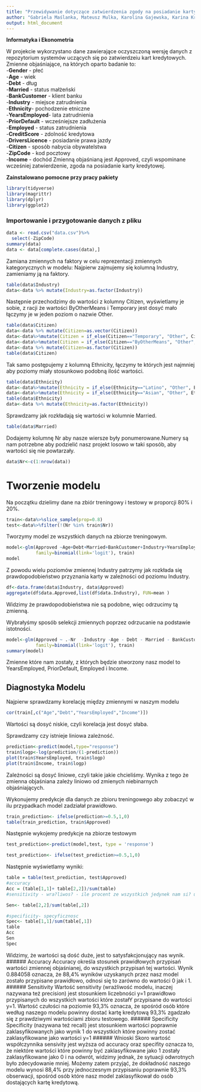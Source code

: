 ---
title: "Przewidywanie dotyczące zatwierdzenia zgody na posiadanie karty kredytowej"
author: "Gabriela Maślanka, Mateusz Mulka, Karolina Gajewska, Karina Krotkiewicz"
output: html_document
---
**__Informatyka i Ekonometria__**

W projekcie wykorzystano dane zawierające oczyszczoną wersję danych z repozytorium systemów uczących się po zatwierdzeiu kart kredytowych. Zmienne objaśniające, na których oparto badanie to:  
-__Gender__ - płeć  
-__Age__ - wiek  
-__Debt__ - dług  
-__Married__ - status małżeński  
-__BankCustomer__ - klient banku  
-__Industry__ - miejsce zatrudnienia  
-__Ethnicity__- pochodzenie etniczne  
-__YearsEmployed__- lata zatrudnienia  
-__PriorDefault__ - wcześniejsze zadłużenia   
-__Employed__ - status zatrudnienia  
-__CreditScore__ - zdolność kredytowa  
-__DriversLicence__ - posiadanie prawa jazdy  
-__Citizen__ - sposób nabycia obywatelstwa  
-__ZipCode__ - kod pocztowy  
-__Income__ - dochód
Zmienną objaśnianą jest Approved, czyli wspominane wcześniej zatwierdzenie, zgoda na posiadanie karty kredytowej.  
  
**Zainstalowano pomocne przy pracy pakiety**
```{r}
library(tidyverse)  
library(magrittr)  
library(dplyr)  
library(ggplot2) 
```

  
### Importowanie i przygotowanie danych z pliku
```{r}
data <- read.csv("data.csv")%>%
  select(-ZipCode)
summary(data)
data <- data[complete.cases(data),]
```
Zamiana zmiennych na faktory w celu reprezentacji zmiennych kategorycznych w modelu:
Najpierw zajmujemy się kolumną Industry, zamieniamy ją na faktory.
```{r}
table(data$Industry)
data<-data %>% mutate(Industry=as.factor(Industry))
```
  Następnie przechodzimy do wartości z kolumny Citizen, wyświetlamy je sobie, z racji że wartości ByOtherMeans i     Temporary jest dosyć mało łączymy je w jeden poziom o nazwie Other.
```{r}
table(data$Citizen)
data<-data %>% mutate(Citizen=as.vector(Citizen))
data<-data%>%mutate(Citizen = if_else(Citizen=="Temporary", "Other", Citizen))
data<-data%>%mutate(Citizen = if_else(Citizen=="ByOtherMeans", "Other", Citizen))
data<-data %>% mutate(Citizen=as.factor(Citizen))
table(data$Citizen)


```
Tak samo postępujemy z kolumną Ethnicity, łączymy te których jest najmniej aby poziomy miały stosunkowo podobną ilość wartości.
```{r}
table(data$Ethnicity)
data<-data%>%mutate(Ethnicity = if_else(Ethnicity=="Latino", "Other", Ethnicity))
data<-data%>%mutate(Ethnicity = if_else(Ethnicity=="Asian", "Other", Ethnicity))
table(data$Ethnicity)
data<-data %>% mutate(Ethnicity=as.factor(Ethnicity))
```
Sprawdzamy jak rozkładają się wartości w kolumnie Married. 
```{r}

table(data$Married)

```
Dodajemy kolumnę Nr aby nasze wiersze były ponumerowane.Numery są nam potrzebne aby podzielić nasz projekt losowo w taki sposób, aby wartości się nie powtarzały.
```{r}
data$Nr<-c(1:nrow(data))
```


# Tworzenie modelu
Na początku dzielimy dane na zbiór treningowy i testowy w proporcji 80% i 20%.
```{r}
train<-data%>%slice_sample(prop=0.8)
test<-data%>%filter(!(Nr %in% train$Nr))
```
Tworzymy model ze wszystkich danych na zbiorze treningowym.
```{r}
model<-glm(Approved ~Age+Debt+Married+BankCustomer+Industry+YearsEmployed+Employed+CreditScore+Citizen+Income,
           family=binomial(link='logit'), train)
model
```

Z powodu wielu poziomów zmiennej Industry patrzymy jak rozkłada się prawdopodobieństwo przyznania karty w zależności od poziomu Industry.
```{r}
df<-data.frame(data$Industry, data$Approved)
aggregate(df$data.Approved,list(df$data.Industry), FUN=mean )
```
Widzimy że prawdopodobieństwa nie są podobne, więc odrzucimy tą zmienną.

Wybrałyśmy sposób selekcji zmiennych poprzez odrzucanie na podstawie istotności.
```{r}

model<-glm(Approved ~ .-Nr  -Industry -Age - Debt - Married - BankCustomer - Gender - Ethnicity- CreditScore -Citizen - DriversLicense,
           family=binomial(link='logit'), train)
summary(model)
```
Zmienne które nam zostały, z których będzie stworzony nasz model to YearsEmployed, PriorDefault, Employed i Income.

## Diagnostyka Modelu
Najpierw sprawdzamy korelację między zmiennymi w naszym modelu
```{r}

cor(train[,c("Age","Debt","YearsEmployed","Income")])
```
Wartości są dosyć niskie, czyli korelacja jest dosyć słaba.

Sprawdzamy czy istnieje liniowa zależność.
```{r}
prediction<-predict(model,type="response")
train$logp<-log(prediction/(1-prediction))
plot(train$YearsEmployed, train$logp)
plot(train$Income, train$logp)
```

Zależności są dosyć liniowe, czyli takie jakie chcieliśmy.
Wynika z tego że zmienna objaśniana zależy liniowo od zmienych niebinarnych objaśniających.

Wykonujemy predykcje dla danych ze zbioru treningowego aby zobaczyć w ilu przypadkach model zadziałał prawidłowo.
```{r}
train_prediction<- ifelse(prediction>=0.5,1,0)
table(train_prediction, train$Approved)
```
Następnie wykojemy predykcje na zbiorze testowym
```{r}
test_prediction<-predict(model,test, type = 'response')

test_prediction<- ifelse(test_prediction>=0.5,1,0)

```
Następnie wyświetlamy wyniki:
```{r}

table = table(test_prediction, test$Approved)
#accuracy
Acc = (table[1,1]+ table[2,2])/sum(table)
#sensitivity - wra?liwos? - ile procent ze wszystkich jedynek nam si? uda?o przewidzie? jako jedynki

Sen<- table[2,2]/sum(table[,2])

#specificity- specyficznosc
Spec<- table[1,1]/sum(table[,1])
table
Acc
Sen
Spec
```
Widzimy, że wartości są dość duże, jest to satysfakcjonujący nas wynik. 
###### Accuracy
Accuracy określa stosunek prawidłowych przypisań wartości zmiennej objaśnianej, do wszystkich przypisań tej wartości. Wynik 0.884058 oznacza, że 88,4% wyników uzyskanych przez nasz model zostało przypisane prawidłowo, odnosi się to zarówno do wartości 0 jak i 1. 
###### Sensitivity
Wartość sensitivity (wrażliwość modelu, inaczej nazywana też precision) jest stosunkiem liczebności y=1 prawidłowo przypisanych do wszystkich wartości które zostałY przypisane do wartości y=1. Wartość czułości na poziomie 93,3% oznacza, że spośród osób które według naszego modelu powinny dostać kartę kredytową 93,3% zgadzało się z prawdziwymi wartościami zbioru testowego. 
###### Specificity
Specificity (nazywana też recall) jest stosunkiem wartości poprawnie zaklasyfikowanych jako wynik 1 do wszystkich które powinny zostać zaklasyfikowane jako wartości y=1 
###### Wnioski 
Skoro wartość współczynnika sensivity jest wyższa od accuracy oraz specifity oznacza to, że niektóre wartości które powinny być zaklasyfikowane jako 1 zostały zaklasyfikowane jako 0 i na odwrót, widzimy jednak, że sytuacji odwrotnych było zdecydowanie mniej. Możemy zatem przyjąć, że dokładność naszego modelu wynosi 88,4% przy jednoczesnym przypisaniu poprawnie 93,3% obserwacji, spośród osób które nasz model zaklasyfikował do osób dostających kartę kredytową.

